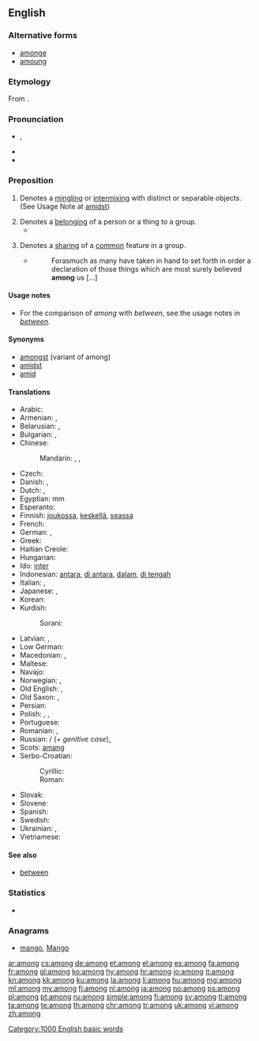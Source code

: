 ==English==

===Alternative forms===
* [[amonge]] {{qualifier|archaic}}
* [[amoung]] {{qualifier|obsolete}}

===Etymology===
From {{etyl|ang|en}} {{term/t|ang|onġemang}}.

===Pronunciation===
* {{IPA|/əˈmʌŋ/}}, {{X-SAMPA|/@"mVN/}}
* {{audio|en-us-among.ogg|Audio (US)}}
* {{hyphenation|a|mong}}

===Preposition===
{{en-prep}}

# Denotes a [[mingling]] or [[intermixing]] with distinct or separable objects. (See Usage Note at [[amidst]])
#: {{usex|lang=en|How can you speak with authority about their customs when you have never lived '''among''' them?}}
# Denotes a [[belong]]ing of a person or a thing to a group.
#*{{quote-magazine|date=2013-08-10|volume=408|issue=8848|magazine={{w|The Economist}}
|title=[http://www.economist.com/news/leaders/21583277-worlds-biggest-polluter-going-green-it-needs-speed-up-transition-can-china Can China clean up fast enough?]
|passage=All this has led to an explosion of protest across China, including '''among''' a middle class that has discovered nimbyism. That worries the government, which fears that environmental activism could become the foundation for more general political opposition. It is therefore dealing with pollution in two ways—suppression and mitigation.}}
#: {{usex|lang=en|He is '''among''' the few who completely understand the subject.}}
# Denotes a [[share|sharing]] of a [[common]] feature in a group.
#* {{RQ:Authorized Version|Luke|1|1}}
#*: Forasmuch as many have taken in hand to set forth in order a declaration of those things which are most surely believed '''among''' us […]
#: {{usex|lang=en|Lactose intolerance is common '''among''' people of Asian heritage.}}

====Usage notes====
* For the comparison of ''among'' with ''between'', see the usage notes in ''[[between]]''.

====Synonyms====
* [[amongst]] (variant of among)
* [[amidst]]
* [[amid]]

====Translations====
{{trans-top|mingling or intermixing}}
* Arabic: {{t-|ar|بين|tr=báyna|sc=Arab}}
* Armenian: {{t-|hy|մեջ|tr=meǰ}}, {{t-|hy|միջև|tr=miǰev}}
* Belarusian: {{t-|be|сярод|tr=sjaród|sc=Cyrl}}, {{t-|be|паміж|tr=pamíž|sc=Cyrl}}
* Bulgarian: {{t+|bg|сред|tr=sred}}, {{t+|bg|между|tr=meždú}}
* Chinese:
*: Mandarin: {{t|cmn|其中|tr=qízhōng|sc=Hani}}, {{t|cmn|之間|sc=Hani}}, {{t|cmn|之间|tr=zhījiān|sc=Hani}}
* Czech: {{t+|cs|mezi}}
* Danish: {{t-|da|mellem}}, {{t-|da|blandt}}
* Dutch: {{t+|nl|tussen}}, {{t+|nl|onder}}
* Egyptian: {{tø|egy|mm}}<hiero>mm</hiero>
* Esperanto: {{t-|eo|inter}}
* Finnish: [[joukossa]], [[keskellä]], [[seassa]]
* French: {{t+|fr|parmi}}
* German: {{t+|de|unter}}, {{t+|de|zwischen}}
* Greek: {{t+|el|ανάμεσα||tr=anámesa}}
* Haitian Creole: {{tø|ht|pami}}
* Hungarian: {{t+|hu|között}}
* Ido: [[inter]]
* Indonesian: [[antara]], [[di antara]], [[dalam]], [[di tengah]]
* Italian: {{t+|it|tra}}, {{t+|it|sotto}}
* Japanese: {{t+|ja|中|tr=[[なか]], naka|sc=Jpan}}, {{t+|ja|間|tr=[[あいだ]], aida|sc=Jpan}}
* Korean: {{t+|ko|가운데|tr=gaunde-e|alt=가운데에|sc=Kore}}
* Kurdish:
*: Sorani: {{t|ku|sc=ku-Arab|نێوان}}
{{trans-mid}}
* Latvian: {{t-|lv|starp}}, {{t-|lv|vidū}}
* Low German: {{t+|nds|mang}}
* Macedonian: {{t-|mk|меѓу|tr=méǵu|sc=Cyrl}}, {{t-|mk|помеѓу|tr=pómeǵu|sc=Cyrl}}
* Maltese: {{t-|mt|fost}}
* Navajo: {{tø|nv|atah}}
* Norwegian: {{t+|no|blant}}, {{t+|no|mellom}}
* Old English: {{t-|ang|ġemang}}, {{t-|ang|onmang}}
* Old Saxon: {{tø|osx|gimang}}, {{tø|osx|an gimang}}
* Persian: {{t-|fa|در میان|tr=dar miyân-e|sc=fa-Arab}}
* Polish: {{t+|pl|wśród}}, {{t+|pl|pośród}}, {{t+|pl|między}}
* Portuguese: {{t+|pt|entre}}
* Romanian: {{t-|ro|între}}, {{t-|ro|printre}}
* Russian: {{t+|ru|среди|tr=sredí}} / {{t+|ru|средь|tr=sredʹ}} (+ ''genitive case''), {{t+|ru|между|tr=méždu}}
* Scots: [[amang]]
* Serbo-Croatian:
*: Cyrillic: {{t-|sh|међу|sc=Cyrl}}
*: Roman: {{t-|sh|među}}
* Slovak: {{t-|sk|medzi}}
* Slovene: {{t+|sl|med}}
* Spanish: {{t+|es|entre}}
* Swedish: {{t+|sv|bland}}
* Ukrainian: {{t-|uk|серед|tr=seréd|sc=Cyrl}}, {{t-|uk|між|tr=miž|sc=Cyrl}}
* Vietnamese: {{t-|vi|trong số}}
{{trans-bottom}}

====See also====
* [[between]]

===Statistics===
* {{rank|seen|better|name|209|among|done|days|something}}

===Anagrams===
* [[mango#English|mango]], [[Mango#English|Mango]]

[[Category:1000 English basic words]]

[[ar:among]]
[[cs:among]]
[[de:among]]
[[et:among]]
[[el:among]]
[[es:among]]
[[fa:among]]
[[fr:among]]
[[gl:among]]
[[ko:among]]
[[hy:among]]
[[hr:among]]
[[io:among]]
[[it:among]]
[[kn:among]]
[[kk:among]]
[[ku:among]]
[[la:among]]
[[li:among]]
[[hu:among]]
[[mg:among]]
[[ml:among]]
[[my:among]]
[[fj:among]]
[[nl:among]]
[[ja:among]]
[[no:among]]
[[ps:among]]
[[pl:among]]
[[pt:among]]
[[ru:among]]
[[simple:among]]
[[fi:among]]
[[sv:among]]
[[tl:among]]
[[ta:among]]
[[te:among]]
[[th:among]]
[[chr:among]]
[[tr:among]]
[[uk:among]]
[[vi:among]]
[[zh:among]]